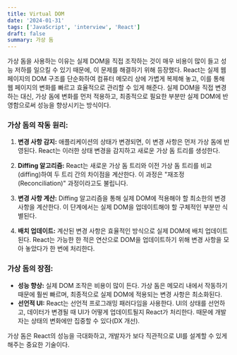 ```yaml
---
title: Virtual DOM
date: '2024-01-31'
tags: ['JavaScript', 'interview', 'React']
draft: false
summary: 가상 돔
---
```


가상 돔을 사용하는 이유는 실제 DOM을 직접 조작하는 것이 매우 비용이 많이 들고 성능 저하를 일으킬 수 있기 때문에, 이 문제를 해결하기 위해 등장했다. React는 실제 웹 페이지의 DOM 구조를 단순화하여 컴퓨터 메모리 상에 가볍게 복제해 놓고, 이를 통해 웹 페이지의 변화를 빠르고 효율적으로 관리할 수 있게 해준다. 실제 DOM을 직접 변경하는 대신, 가상 돔에 변화를 먼저 적용하고, 최종적으로 필요한 부분만 실제 DOM에 반영함으로써 성능을 향상시키는 방식이다.

### 가상 돔의 작동 원리:

1. **변경 사항 감지:** 애플리케이션의 상태가 변경되면, 이 변경 사항은 먼저 가상 돔에 반영된다. React는 이러한 상태 변경을 감지하고 새로운 가상 돔 트리를 생성한다.

2. **Diffing 알고리즘:** React는 새로운 가상 돔 트리와 이전 가상 돔 트리를 비교(diffing)하여 두 트리 간의 차이점을 계산한다. 이 과정은 "재조정(Reconciliation)" 과정이라고도 불립니다.

3. **변경 사항 계산:** Diffing 알고리즘을 통해 실제 DOM에 적용해야 할 최소한의 변경 사항을 계산한다. 이 단계에서는 실제 DOM을 업데이트해야 할 구체적인 부분만 식별된다.

4. **배치 업데이트:** 계산된 변경 사항은 효율적인 방식으로 실제 DOM에 배치 업데이트된다. React는 가능한 한 적은 연산으로 DOM을 업데이트하기 위해 변경 사항을 모아 놓았다가 한 번에 처리한다.

### 가상 돔의 장점:

- **성능 향상:** 실제 DOM 조작은 비용이 많이 든다. 가상 돔은 메모리 내에서 작동하기 때문에 훨씬 빠르며, 최종적으로 실제 DOM에 적용되는 변경 사항은 최소화된다.
- **선언적 UI:** React는 선언적 프로그래밍 패러다임을 사용한다. UI의 상태를 선언하고, 데이터가 변경될 때 UI가 어떻게 업데이트될지 React가 처리한다. 때문에 개발자는 상태의 변화에만 집중할 수 있다(DX 개선).

가상 돔은 React의 성능을 극대화하고, 개발자가 보다 직관적으로 UI를 설계할 수 있게 해주는 중요한 기술이다.
